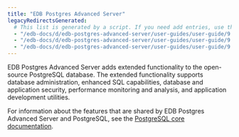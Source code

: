 ```yaml
---
title: "EDB Postgres Advanced Server"
legacyRedirectsGenerated:
  # This list is generated by a script. If you need add entries, use the `legacyRedirects` key.
  - "/edb-docs/d/edb-postgres-advanced-server/user-guides/user-guide/9.6/toc.html"
  - "/edb-docs/d/edb-postgres-advanced-server/user-guides/user-guide/9.6/EDB_Postgres_Advanced_Server_Guide.1.01.html"
  - "/edb-docs/d/edb-postgres-advanced-server/user-guides/user-guide/9.5/toc.html"
---
```


EDB Postgres Advanced Server adds extended functionality to the open-source PostgreSQL database. The extended functionality supports database administration, enhanced SQL capabilities, database and application security, performance monitoring and analysis, and application development utilities.

For information about the features that are shared by EDB Postgres Advanced Server and PostgreSQL, see the [PostgreSQL core documentation](https://www.postgresql.org/docs/current/index.html).
